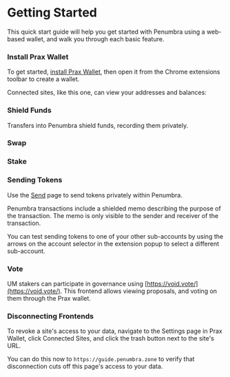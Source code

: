 
# Getting Started

This quick start guide will help you get started with Penumbra using a web-based wallet, and walk you through each basic feature.

<Steps>

### Install Prax Wallet

To get started, [install Prax Wallet](https://praxwallet.com), then open it from the Chrome extensions toolbar to create a wallet.

<WalletInstallSteps/>

Connected sites, like this one, can view your addresses and balances:

<Balances/>

### Shield Funds

Transfers into Penumbra shield funds, recording them privately.

<Deposit/>

### Swap

<Swap/>

### Stake

<Staking/>

### Sending Tokens

Use the [Send](https://app.penumbra.zone/#/send) page to send tokens privately within Penumbra.

Penumbra transactions include a shielded memo describing the purpose of the transaction. The memo is only visible to the sender and receiver of the transaction.

You can test sending tokens to one of your other sub-accounts by using the arrows on the account selector in the extension popup to select a different sub-account.

### Vote

UM stakers can participate in governance using [https://void.vote/](https://void.vote/).
This frontend allows viewing proposals, and voting on them through the Prax wallet.

### Disconnecting Frontends

To revoke a site's access to your data, navigate to the Settings page in
Prax Wallet, click Connected Sites, and click the trash button next to
the site's URL.

You can do this now to `https://guide.penumbra.zone` to verify that
disconnection cuts off this page's access to your data.

<Disconnect/>

</Steps>

